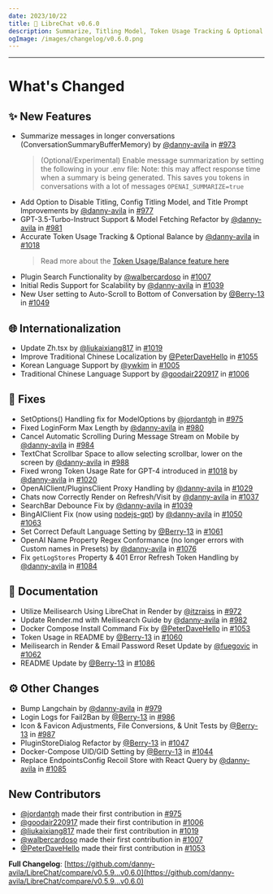 ```yaml
---
date: 2023/10/22
title: 🚀 LibreChat v0.6.0
description: Summarize, Titling Model, Token Usage Tracking & Optional Balance, and more...
ogImage: /images/changelog/v0.6.0.png
---
```



<ChangelogHeader />

---

# What's Changed

## ✨ New Features

- Summarize messages in longer conversations (ConversationSummaryBufferMemory) by [@danny-avila](https://github.com/danny-avila) in [#973](https://github.com/danny-avila/LibreChat/pull/973)
  > (Optional/Experimental) Enable message summarization by setting the following in your .env file:
  > Note: this may affect response time when a summary is being generated. This saves you tokens in conversations with a lot of messages
  > `OPENAI_SUMMARIZE=true`
- Add Option to Disable Titling, Config Titling Model, and Title Prompt Improvements by [@danny-avila](https://github.com/danny-avila) in [#977](https://github.com/danny-avila/LibreChat/pull/977)
- GPT-3.5-Turbo-Instruct Support & Model Fetching Refactor by [@danny-avila](https://github.com/danny-avila) in [#981](https://github.com/danny-avila/LibreChat/pull/981)
- Accurate Token Usage Tracking & Optional Balance by [@danny-avila](https://github.com/danny-avila) in [#1018](https://github.com/danny-avila/LibreChat/pull/1018)
  > Read more about the [Token Usage/Balance feature here](https://docs.librechat.ai/features/token_usage.html)
- Plugin Search Functionality by [@walbercardoso](https://github.com/walbercardoso) in [#1007](https://github.com/danny-avila/LibreChat/pull/1007)
- Initial Redis Support for Scalability by [@danny-avila](https://github.com/danny-avila) in [#1039](https://github.com/danny-avila/LibreChat/pull/1039)
- New User setting to Auto-Scroll to Bottom of Conversation by [@Berry-13](https://github.com/Berry-13) in [#1049](https://github.com/danny-avila/LibreChat/pull/1049)

## 🌐 Internationalization

- Update Zh.tsx by [@liukaixiang817](https://github.com/liukaixiang817) in [#1019](https://github.com/danny-avila/LibreChat/pull/1019)
- Improve Traditional Chinese Localization by [@PeterDaveHello](https://github.com/PeterDaveHello) in [#1055](https://github.com/danny-avila/LibreChat/pull/1055)
- Korean Language Support by [@ywkim](https://github.com/ywkim) in [#1005](https://github.com/danny-avila/LibreChat/pull/1005)
- Traditional Chinese Language Support by [@goodair220917](https://github.com/goodair220917) in [#1006](https://github.com/danny-avila/LibreChat/pull/1006)

## 🔧 Fixes

- SetOptions() Handling fix for ModelOptions by [@jordantgh](https://github.com/jordantgh) in [#975](https://github.com/danny-avila/LibreChat/pull/975)
- Fixed LoginForm Max Length by [@danny-avila](https://github.com/danny-avila) in [#980](https://github.com/danny-avila/LibreChat/pull/980)
- Cancel Automatic Scrolling During Message Stream on Mobile by [@danny-avila](https://github.com/danny-avila) in [#984](https://github.com/danny-avila/LibreChat/pull/984)
- TextChat Scrollbar Space to allow selecting scrollbar, lower on the screen by [@danny-avila](https://github.com/danny-avila) in [#988](https://github.com/danny-avila/LibreChat/pull/988)
- Fixed wrong Token Usage Rate for GPT-4 introduced in [#1018](https://github.com/danny-avila/LibreChat/pull/1018) by [@danny-avila](https://github.com/danny-avila) in [#1020](https://github.com/danny-avila/LibreChat/pull/1020)
- OpenAIClient/PluginsClient Proxy Handling by [@danny-avila](https://github.com/danny-avila) in [#1029](https://github.com/danny-avila/LibreChat/pull/1029)
- Chats now Correctly Render on Refresh/Visit by [@danny-avila](https://github.com/danny-avila) in [#1037](https://github.com/danny-avila/LibreChat/pull/1037)
- SearchBar Debounce Fix by [@danny-avila](https://github.com/danny-avila) in [#1039](https://github.com/danny-avila/LibreChat/pull/1039)
- BingAIClient Fix (now using [nodejs-gpt](https://github.com/danny-avila/nodejs-gpt)) by [@danny-avila](https://github.com/danny-avila) in [#1050](https://github.com/danny-avila/LibreChat/pull/1050) [#1063](https://github.com/danny-avila/LibreChat/pull/1063)
- Set Correct Default Language Setting by [@Berry-13](https://github.com/Berry-13) in [#1061](https://github.com/danny-avila/LibreChat/pull/1061)
- OpenAI Name Property Regex Conformance (no longer errors with Custom names in Presets) by [@danny-avila](https://github.com/danny-avila) in [#1076](https://github.com/danny-avila/LibreChat/pull/1076)
- Fix `getLogStores` Property & 401 Error Refresh Token Handling by [@danny-avila](https://github.com/danny-avila) in [#1084](https://github.com/danny-avila/LibreChat/pull/1084)

## 📝 Documentation

- Utilize Meilisearch Using LibreChat in Render by [@itzraiss](https://github.com/itzraiss) in [#972](https://github.com/danny-avila/LibreChat/pull/972)
- Update Render.md with Meilisearch Guide by [@danny-avila](https://github.com/danny-avila) in [#982](https://github.com/danny-avila/LibreChat/pull/982)
- Docker Compose Install Command Fix by [@PeterDaveHello](https://github.com/PeterDaveHello) in [#1053](https://github.com/danny-avila/LibreChat/pull/1053)
- Token Usage in README by [@Berry-13](https://github.com/Berry-13) in [#1060](https://github.com/danny-avila/LibreChat/pull/1060)
- Meilisearch in Render & Email Password Reset Update by [@fuegovic](https://github.com/fuegovic) in [#1062](https://github.com/danny-avila/LibreChat/pull/1062)
- README Update by [@Berry-13](https://github.com/Berry-13) in [#1086](https://github.com/danny-avila/LibreChat/pull/1086)

## ⚙️ Other Changes

- Bump Langchain by [@danny-avila](https://github.com/danny-avila) in [#979](https://github.com/danny-avila/LibreChat/pull/979)
- Login Logs for Fail2Ban by [@Berry-13](https://github.com/Berry-13) in [#986](https://github.com/danny-avila/LibreChat/pull/986)
- Icon & Favicon Adjustments, File Conversions, & Unit Tests by [@Berry-13](https://github.com/Berry-13) in [#987](https://github.com/danny-avila/LibreChat/pull/987)
- PluginStoreDialog Refactor by [@Berry-13](https://github.com/Berry-13) in [#1047](https://github.com/danny-avila/LibreChat/pull/1047)
- Docker-Compose UID/GID Setting by [@Berry-13](https://github.com/Berry-13) in [#1044](https://github.com/danny-avila/LibreChat/pull/1044)
- Replace EndpointsConfig Recoil Store with React Query by [@danny-avila](https://github.com/danny-avila) in [#1085](https://github.com/danny-avila/LibreChat/pull/1085)

## New Contributors

- [@jordantgh](https://github.com/jordantgh) made their first contribution in [#975](https://github.com/danny-avila/LibreChat/pull/975)
- [@goodair220917](https://github.com/goodair220917) made their first contribution in [#1006](https://github.com/danny-avila/LibreChat/pull/1006)
- [@liukaixiang817](https://github.com/liukaixiang817) made their first contribution in [#1019](https://github.com/danny-avila/LibreChat/pull/1019)
- [@walbercardoso](https://github.com/walbercardoso) made their first contribution in [#1007](https://github.com/danny-avila/LibreChat/pull/1007)
- [@PeterDaveHello](https://github.com/PeterDaveHello) made their first contribution in [#1053](https://github.com/danny-avila/LibreChat/pull/1053)

**Full Changelog**: [https://github.com/danny-avila/LibreChat/compare/v0.5.9...v0.6.0](https://github.com/danny-avila/LibreChat/compare/v0.5.9...v0.6.0)
